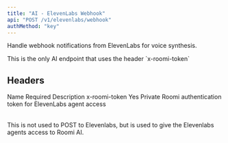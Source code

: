 ```yaml
---
title: "AI - ElevenLabs Webhook"
api: "POST /v1/elevenlabs/webhook"
authMethod: "key"
---
```


Handle webhook notifications from ElevenLabs for voice synthesis.

<Note>
  This is the only AI endpoint that uses the header `x-roomi-token`
</Note>

## Headers

<Table>
  <Table.Head>
    <Table.Row>
      <Table.Header>Name</Table.Header>
      <Table.Header>Required</Table.Header>
      <Table.Header>Description</Table.Header>
    </Table.Row>
  </Table.Head>
  <Table.Body>
    <Table.Row>
      <Table.Cell>x-roomi-token</Table.Cell>
      <Table.Cell>Yes</Table.Cell>
      <Table.Cell>Private Roomi authentication token for ElevenLabs agent access</Table.Cell>
    </Table.Row>
  </Table.Body>
</Table>

This is not used to POST to Elevenlabs, but is used to give the Elevenlabs agents access to Roomi AI.